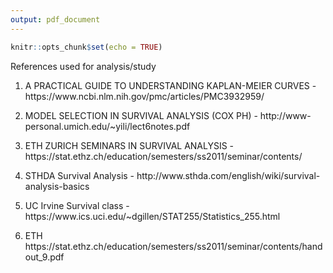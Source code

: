 ```yaml
---
output: pdf_document
---
```


```r
knitr::opts_chunk$set(echo = TRUE)
```

References used for analysis/study


1. A PRACTICAL GUIDE TO UNDERSTANDING KAPLAN-MEIER CURVES - https://www.ncbi.nlm.nih.gov/pmc/articles/PMC3932959/

2. MODEL SELECTION IN SURVIVAL ANALYSIS (COX PH) -  http://www-personal.umich.edu/~yili/lect6notes.pdf

3. ETH ZURICH SEMINARS IN SURVIVAL ANALYSIS - https://stat.ethz.ch/education/semesters/ss2011/seminar/contents/

4. STHDA Survival Analysis -  http://www.sthda.com/english/wiki/survival-analysis-basics

5. UC Irvine Survival class - https://www.ics.uci.edu/~dgillen/STAT255/Statistics_255.html

6. ETH https://stat.ethz.ch/education/semesters/ss2011/seminar/contents/handout_9.pdf

